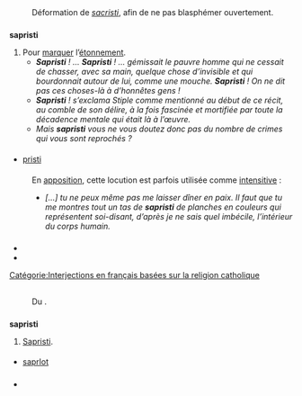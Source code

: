 == {{langue|fr}} ==
=== {{S|étymologie}} ===
:Déformation de ''[[sacristi]]'', afin de ne pas blasphémer ouvertement.

=== {{S|interjection|fr}} ===
'''sapristi'''
# Pour [[marquer]] l’[[étonnement]].
#* '''''Sapristi''' ! … '''Sapristi''' ! … gémissait le pauvre homme qui ne cessait de chasser, avec sa main, quelque chose d’invisible et qui bourdonnait autour de lui, comme une mouche. '''Sapristi''' ! On ne dit pas ces choses-là à d’honnêtes gens !'' {{source|Chantal {{pc|Meyer-Plantureux}}, ''Un siècle de critique dramatique : de Francisque Sarcey à Bertrand Poirot-Delpech'', Éditions Complexe, 2003, {{nobr|p. 44}} }}
#* '''''Sapristi''' ! s’exclama Stiple comme mentionné au début de ce récit, au comble de son délire, à la fois fascinée et mortifiée par toute la décadence mentale qui était là à l’œuvre.'' {{source|Francis {{pc|Thievicz}}, ''Suicide Club et autres curiosités'', heresie.com, 2013, {{nobr|p. 52}} }}
#* ''Mais '''sapristi''' vous ne vous doutez donc pas du nombre de crimes qui vous sont reprochés ?'' {{source|{{nom w pc|Pierre|Souvestre}} et {{nom w pc| Marcel|Allain}}, ''{{w|Fantômas|Fantômas, La Guêpe rouge}}'', 1912, {{w|Éditions Robert Laffont}}, Bouquins, tome 5, {{nobr|p. 642}} }}

==== {{S|variantes}} ====
* [[pristi]]

==== {{S|notes}} ====
: En [[apposition]], cette locution est parfois utilisée comme [[intensitif|intensitive]] :
:* ''[…] tu ne peux même pas me laisser dîner en paix. Il faut que tu me montres tout un tas de '''sapristi''' de planches en couleurs qui représentent soi-disant, d’après je ne sais quel imbécile, l’intérieur du corps humain.'' {{source|{{nom w pc|William|Faulkner}}, ''{{w|Sartoris}}'', trad. René-Noël {{pc|Raimbault}} & Henri {{pc|Delgove}}, Éd. Gallimard, 1937, rééd. Folio, {{nobr|p. 299}} }}

==== {{S|synonymes}} ====
{{cf|sacrebleu#Synonymes}}

=== {{S|prononciation}} ===
* {{pron|sa.pʁis.ti|fr}}
* {{écouter|lang=fr|France (Orléans)|audio=Prononciation_sapristi.ogg}}


[[Catégorie:Interjections en français basées sur la religion catholique]]

== {{langue|cs}} ==
=== {{S|étymologie}} ===
: Du {{étyl|fr|cs|mot=sapristi}}.

=== {{S|interjection|cs}} ===
'''sapristi''' {{pron||cs}}
# [[sapristi#fr|Sapristi]].

==== {{S|synonymes}} ====
* [[saprlot#cs|saprlot]]

=== {{S|références}} ===
*{{R:DÉT}}
